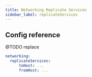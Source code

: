 ```yaml
---
title: Networking Replicate Services
sidebar_label: replicateServices
---
```


## Config reference

@TODO replace

```yaml
networking:
  replicateServices:
      toHost: ... 
      fromHost: ...
```